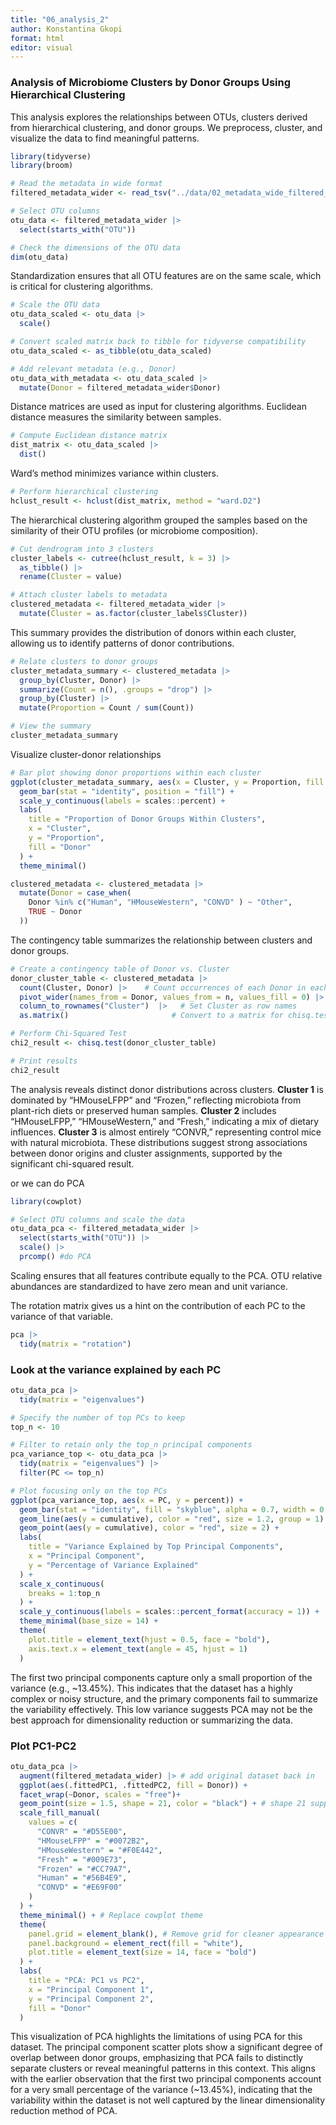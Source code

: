 ```yaml
---
title: "06_analysis_2"
author: Konstantina Gkopi
format: html
editor: visual
---
```


### Analysis of Microbiome Clusters by Donor Groups Using Hierarchical Clustering

This analysis explores the relationships between OTUs, clusters derived from hierarchical clustering, and donor groups. We preprocess, cluster, and visualize the data to find meaningful patterns.

```r
library(tidyverse)
library(broom)

```

```r
# Read the metadata in wide format
filtered_metadata_wider <- read_tsv("../data/02_metadata_wide_filtered_label.tsv")

```

```r
# Select OTU columns
otu_data <- filtered_metadata_wider |>
  select(starts_with("OTU"))

# Check the dimensions of the OTU data
dim(otu_data)

```

Standardization ensures that all OTU features are on the same scale, which is critical for clustering algorithms.

```r
# Scale the OTU data
otu_data_scaled <- otu_data |> 
  scale()

# Convert scaled matrix back to tibble for tidyverse compatibility
otu_data_scaled <- as_tibble(otu_data_scaled)

```

```r
# Add relevant metadata (e.g., Donor)
otu_data_with_metadata <- otu_data_scaled |>
  mutate(Donor = filtered_metadata_wider$Donor)
```

Distance matrices are used as input for clustering algorithms. Euclidean distance measures the similarity between samples.

```r
# Compute Euclidean distance matrix
dist_matrix <- otu_data_scaled |>
  dist()

```

Ward's method minimizes variance within clusters.

```r
# Perform hierarchical clustering
hclust_result <- hclust(dist_matrix, method = "ward.D2")

```

The hierarchical clustering algorithm grouped the samples based on the similarity of their OTU profiles (or microbiome composition).

```r
# Cut dendrogram into 3 clusters
cluster_labels <- cutree(hclust_result, k = 3) |>
  as_tibble() |>
  rename(Cluster = value)

# Attach cluster labels to metadata
clustered_metadata <- filtered_metadata_wider |>
  mutate(Cluster = as.factor(cluster_labels$Cluster))

```

This summary provides the distribution of donors within each cluster, allowing us to identify patterns of donor contributions.

```r
# Relate clusters to donor groups
cluster_metadata_summary <- clustered_metadata |>
  group_by(Cluster, Donor) |>
  summarize(Count = n(), .groups = "drop") |>
  group_by(Cluster) |>
  mutate(Proportion = Count / sum(Count))

# View the summary
cluster_metadata_summary


```

Visualize cluster-donor relationships

```r
# Bar plot showing donor proportions within each cluster
ggplot(cluster_metadata_summary, aes(x = Cluster, y = Proportion, fill = Donor)) +
  geom_bar(stat = "identity", position = "fill") +
  scale_y_continuous(labels = scales::percent) +
  labs(
    title = "Proportion of Donor Groups Within Clusters",
    x = "Cluster",
    y = "Proportion",
    fill = "Donor"
  ) +
  theme_minimal()

```

```r
clustered_metadata <- clustered_metadata |>
  mutate(Donor = case_when(
    Donor %in% c("Human", "HMouseWestern", "CONVD" ) ~ "Other",
    TRUE ~ Donor
  ))

```

The contingency table summarizes the relationship between clusters and donor groups.

```r
# Create a contingency table of Donor vs. Cluster
donor_cluster_table <- clustered_metadata |>
  count(Cluster, Donor) |>    # Count occurrences of each Donor in each Cluster
  pivot_wider(names_from = Donor, values_from = n, values_fill = 0) |> 
  column_to_rownames("Cluster")  |>   # Set Cluster as row names
  as.matrix()                       # Convert to a matrix for chisq.test

# Perform Chi-Squared Test
chi2_result <- chisq.test(donor_cluster_table)

# Print results
chi2_result

```

The analysis reveals distinct donor distributions across clusters. **Cluster 1** is dominated by "HMouseLFPP" and "Frozen," reflecting microbiota from plant-rich diets or preserved human samples. **Cluster 2** includes "HMouseLFPP," "HMouseWestern," and "Fresh," indicating a mix of dietary influences. **Cluster 3** is almost entirely "CONVR," representing control mice with natural microbiota. These distributions suggest strong associations between donor origins and cluster assignments, supported by the significant chi-squared result.

or we can do PCA

```r
library(cowplot)
```

```r
# Select OTU columns and scale the data
otu_data_pca <- filtered_metadata_wider |>
  select(starts_with("OTU")) |>
  scale() |>
  prcomp() #do PCA

```

Scaling ensures that all features contribute equally to the PCA. OTU relative abundances are standardized to have zero mean and unit variance.

The rotation matrix gives us a hint on the contribution of each PC to the variance of that variable.

```r
pca |>
  tidy(matrix = "rotation")
```

### Look at the variance explained by each PC

```r
otu_data_pca |>
  tidy(matrix = "eigenvalues")
```

```r
# Specify the number of top PCs to keep
top_n <- 10

# Filter to retain only the top_n principal components
pca_variance_top <- otu_data_pca |>
  tidy(matrix = "eigenvalues") |> 
  filter(PC <= top_n)

# Plot focusing only on the top PCs
ggplot(pca_variance_top, aes(x = PC, y = percent)) +
  geom_bar(stat = "identity", fill = "skyblue", alpha = 0.7, width = 0.8) +
  geom_line(aes(y = cumulative), color = "red", size = 1.2, group = 1) +
  geom_point(aes(y = cumulative), color = "red", size = 2) +
  labs(
    title = "Variance Explained by Top Principal Components",
    x = "Principal Component",
    y = "Percentage of Variance Explained"
  ) +
  scale_x_continuous(
    breaks = 1:top_n
  ) +
  scale_y_continuous(labels = scales::percent_format(accuracy = 1)) +
  theme_minimal(base_size = 14) +
  theme(
    plot.title = element_text(hjust = 0.5, face = "bold"),
    axis.text.x = element_text(angle = 45, hjust = 1)
  )

```

The first two principal components capture only a small proportion of the variance (e.g., \~13.45%). This indicates that the dataset has a highly complex or noisy structure, and the primary components fail to summarize the variability effectively. This low variance suggests PCA may not be the best approach for dimensionality reduction or summarizing the data.

### Plot PC1-PC2

```r
otu_data_pca |>
  augment(filtered_metadata_wider) |> # add original dataset back in
  ggplot(aes(.fittedPC1, .fittedPC2, fill = Donor)) + 
  facet_wrap(~Donor, scales = "free")+
  geom_point(size = 1.5, shape = 21, color = "black") + # shape 21 supports fill aesthetic
  scale_fill_manual(
    values = c(
      "CONVR" = "#D55E00",
      "HMouseLFPP" = "#0072B2",
      "HMouseWestern" = "#F0E442",
      "Fresh" = "#009E73",
      "Frozen" = "#CC79A7",
      "Human" = "#56B4E9",
      "CONVD" = "#E69F00"
    )
  ) +
  theme_minimal() + # Replace cowplot theme
  theme(
    panel.grid = element_blank(), # Remove grid for cleaner appearance
    panel.background = element_rect(fill = "white"),
    plot.title = element_text(size = 14, face = "bold")
  ) +
  labs(
    title = "PCA: PC1 vs PC2",
    x = "Principal Component 1",
    y = "Principal Component 2",
    fill = "Donor"
  )

```

This visualization of PCA highlights the limitations of using PCA for this dataset. The principal component scatter plots show a significant degree of overlap between donor groups, emphasizing that PCA fails to distinctly separate clusters or reveal meaningful patterns in this context. This aligns with the earlier observation that the first two principal components account for a very small percentage of the variance (\~13.45%), indicating that the variability within the dataset is not well captured by the linear dimensionality reduction method of PCA.
